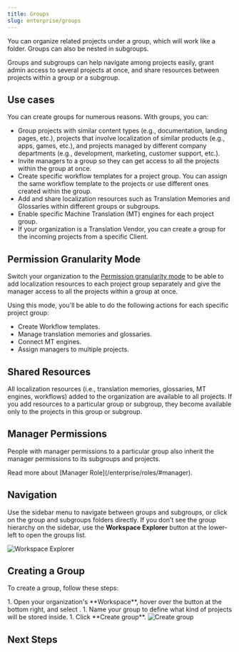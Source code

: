 ```yaml
---
title: Groups
slug: enterprise/groups
---
```



You can organize related projects under a group, which will work like a folder. Groups can also be nested in subgroups.

Groups and subgroups can help navigate among projects easily, grant admin access to several projects at once, and share resources between projects within a group or a subgroup.

## Use cases

You can create groups for numerous reasons. With groups, you can:

* Group projects with similar content types (e.g., documentation, landing pages, etc.), projects that involve localization of similar products (e.g., apps, games, etc.), and projects managed by different company departments (e.g., development, marketing, customer support, etc.).
* Invite managers to a group so they can get access to all the projects within the group at once.
* Create specific workflow templates for a project group. You can assign the same workflow template to the projects or use different ones created within the group.
* Add and share localization resources such as Translation Memories and Glossaries within different groups or subgroups.
* Enable specific Machine Translation (MT) engines for each project group.
* If your organization is a Translation Vendor, you can create a group for the incoming projects from a specific Client.

## Permission Granularity Mode

Switch your organization to the [Permission granularity mode](/enterprise/permissions-granularity-mode) to be able to add localization resources to each project group separately and give the manager access to all the projects within a group at once.

Using this mode, you'll be able to do the following actions for each specific project group:

* Create Workflow templates.
* Manage translation memories and glossaries.
* Connect MT engines.
* Assign managers to multiple projects.

## Shared Resources

All localization resources (i.e., translation memories, glossaries, MT engines, workflows) added to the organization are available to all projects. If you add resources to a particular group or subgroup, they become available only to the projects in this group or subgroup.

<CardGrid>
  <LinkCard
    title="Glossary"
    href="/enterprise/glossary"
  />
  <LinkCard
    title="Translation Memory"
    href="/enterprise/translation-memory"
  />
  <LinkCard
    title="Machine Translation"
    href="/enterprise/machine-translation"
  />
  <LinkCard
    title="Workflows"
    href="/enterprise/workflows"
  />
</CardGrid>

## Manager Permissions

People with manager permissions to a particular group also inherit the manager permissions to its subgroups and projects.

<ReadMore>
  Read more about [Manager Role](/enterprise/roles/#manager).
</ReadMore>

## Navigation

Use the sidebar menu to navigate between groups and subgroups, or click on the group and subgroups folders directly. If you don’t see the group hierarchy on the sidebar, use the **Workspace Explorer** button at the lower-left to open the groups list.

<Image src={workspaceExplorer} alt="Workspace Explorer" />

## Creating a Group

To create a group, follow these steps:

<Steps>
  1. Open your organization's **Workspace**, hover over the <Icon name="mdi:plus" class="inline-icon" /> button at the bottom right, and select <Icon name="mdi:layers" class="inline-icon" />.
  1. Name your group to define what kind of projects will be stored inside.
  1. Click **Create group**. <Image src={createGroup} alt="Create group" class="width-lg" />
</Steps>

## Next Steps

<CardGrid>
  <LinkCard
    title="Creating a Project"
    href="/enterprise/creating-project"
  />
  <LinkCard
    title="Inviting People"
    href="/enterprise/inviting-people"
  />
</CardGrid>
